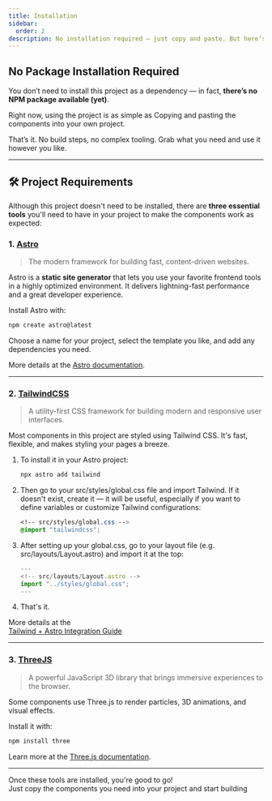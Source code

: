 ```yaml
---
title: Installation
sidebar:
  order: 2
description: No installation required — just copy and paste. But here’s what you need to get started.
---
```


##  No Package Installation Required

You don’t need to install this project as a dependency — in fact, **there’s no NPM package available (yet)**.

Right now, using the project is as simple as Copying and pasting the components into your own project.

That’s it. No build steps, no complex tooling. Grab what you need and use it however you like.

---

## 🛠️ Project Requirements

Although this project doesn't need to be installed, there are **three essential tools** you'll need to have in your project to make the components work as expected:

 
### 1. [Astro](https://docs.astro.build)

> The modern framework for building fast, content-driven websites.

Astro is a **static site generator** that lets you use your favorite frontend tools in a highly optimized environment. It delivers lightning-fast performance and a great developer experience.

Install Astro with:

```bash
npm create astro@latest
```
Choose a name for your project, select the template you like, and add any dependencies you need.

More details at the [Astro documentation](https://docs.astro.build).

---

### 2. [TailwindCSS](https://docs.astro.build)

> A utility-first CSS framework for building modern and responsive user interfaces.

Most components in this project are styled using Tailwind CSS. It's fast, flexible, and makes styling your pages a breeze.

<Steps>

1. To install it in your Astro project:
   
   ```bash
   npx astro add tailwind
   ```  

2. Then go to your src/styles/global.css file and import Tailwind. If it doesn't exist, create it — it will be useful, especially if you want to define variables or customize Tailwind configurations:

   ```css
   <!-- src/styles/global.css -->
   @import "tailwindcss";
   ```

3. After setting up your global.css, go to your layout file (e.g. src/layouts/Layout.astro) and import it at the top:

   ```js
   ---
   <!-- src/layouts/Layout.astro -->
   import "../styles/global.css";
   ---
   ```

4. That's it.

</Steps>

More details at the  
[Tailwind + Astro Integration Guide](https://docs.astro.build/en/guides/styling/#tailwind)

---

### 3. [ThreeJS](https://docs.astro.build)

> A powerful JavaScript 3D library that brings immersive experiences to the browser.

Some components use Three.js to render particles, 3D animations, and visual effects.

Install it with:

```bash
npm install three
```

Learn more at the [Three.js documentation](https://threejs.org/docs/).

---

Once these tools are installed, you're good to go!  
Just copy the components you need into your project and start building 
